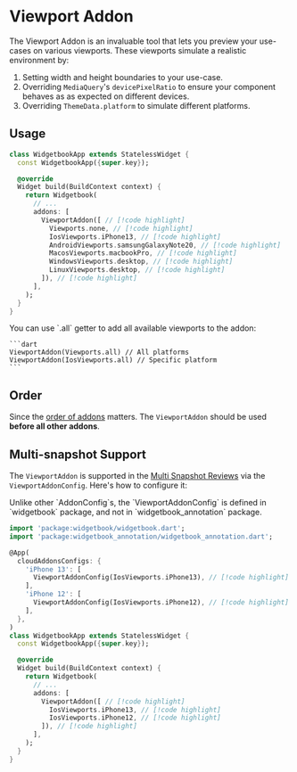 
# Viewport Addon

The Viewport Addon is an invaluable tool that lets you preview your use-cases on various viewports. These viewports simulate a realistic environment by:

1. Setting width and height boundaries to your use-case.
1. Overriding `MediaQuery`'s `devicePixelRatio` to ensure your component behaves as as expected on different devices.
1. Overriding `ThemeData.platform` to simulate different platforms.

## Usage

```dart title=widgetbook/lib/main.dart
class WidgetbookApp extends StatelessWidget {
  const WidgetbookApp({super.key});

  @override
  Widget build(BuildContext context) {
    return Widgetbook(
      // ...
      addons: [
        ViewportAddon([ // [!code highlight]
          Viewports.none, // [!code highlight]
          IosViewports.iPhone13, // [!code highlight]
          AndroidViewports.samsungGalaxyNote20, // [!code highlight]
          MacosViewports.macbookPro, // [!code highlight]
          WindowsViewports.desktop, // [!code highlight]
          LinuxViewports.desktop, // [!code highlight]
        ]), // [!code highlight]
      ],
    );
  }
}
```

<Info>
  You can use `.all` getter to add all available viewports to the addon:

    ```dart
    ViewportAddon(Viewports.all) // All platforms
    ViewportAddon(IosViewports.all) // Specific platform
    ```

</Info>

## Order

Since the [order of addons](/addons#order-of-addons) matters. The `ViewportAddon` should be used **before all other addons**.

## Multi-snapshot Support

The `ViewportAddon` is supported in the [Multi Snapshot Reviews](/cloud/reviews/multi-snapshot) via the `ViewportAddonConfig`. Here's how to configure it:

<Info>
  Unlike other `AddonConfig`s, the `ViewportAddonConfig` is defined in
  `widgetbook` package, and not in `widgetbook_annotation` package.
</Info>

```dart title=widgetbook/lib/main.dart
import 'package:widgetbook/widgetbook.dart';
import 'package:widgetbook_annotation/widgetbook_annotation.dart';

@App(
  cloudAddonsConfigs: {
    'iPhone 13': [
      ViewportAddonConfig(IosViewports.iPhone13), // [!code highlight]
    ],
    'iPhone 12': [
      ViewportAddonConfig(IosViewports.iPhone12), // [!code highlight]
    ],
  },
)
class WidgetbookApp extends StatelessWidget {
  const WidgetbookApp({super.key});

  @override
  Widget build(BuildContext context) {
    return Widgetbook(
      // ...
      addons: [
        ViewportAddon([ // [!code highlight]
          IosViewports.iPhone13, // [!code highlight]
          IosViewports.iPhone12, // [!code highlight]
        ]), // [!code highlight]
      ],
    );
  }
}
```
